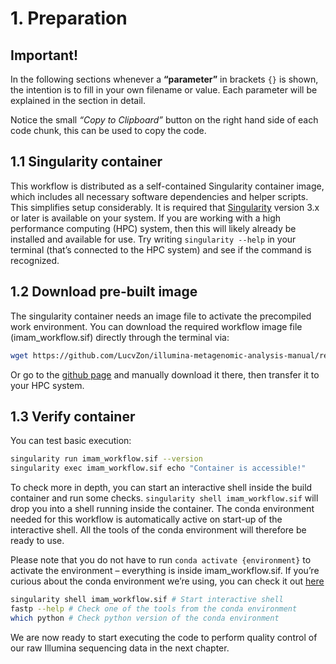 # 1. Preparation {.unnumbered}

::: callout-warning
# Important!

In the following sections whenever a **"parameter"** in brackets `{}` is shown, the intention is to fill in your own filename or value. Each parameter will be explained in the section in detail.
:::

::: callout-tip
Notice the small *"Copy to Clipboard"* button on the right hand side of each code chunk, this can be used to copy the code.
:::

## 1.1 Singularity container {.unnumbered}

This workflow is distributed as a self-contained Singularity container image, which includes all necessary software dependencies and helper scripts. This simplifies setup considerably. It is required that [Singularity](https://docs.sylabs.io/guides/3.5/user-guide/introduction.html){target="_blank"} version 3.x or later is available on your system. If you are working with a high performance computing (HPC) system, then this will likely already be installed and available for use. Try writing `singularity --help` in your terminal (that's connected to the HPC system) and see if the command is recognized.

## 1.2 Download pre-built image {.unnumbered}

The singularity container needs an image file to activate the precompiled work environment. You can download the required workflow image file (imam_workflow.sif) directly through the terminal via:

``` bash
wget https://github.com/LucvZon/illumina-metagenomic-analysis-manual/releases/download/v1.0.1/imam_workflow.sif
```

Or go to the [github page](https://github.com/LucvZon/illumina-metagenomic-analysis-manual/releases/tag/v1.0.1){target="_blank"} and manually download it there, then transfer it to your HPC system.

## 1.3 Verify container {.unnumbered}

You can test basic execution:

``` bash
singularity run imam_workflow.sif --version
singularity exec imam_workflow.sif echo "Container is accessible!"
```

To check more in depth, you can start an interactive shell inside the build container and run some checks. `singularity shell imam_workflow.sif` will drop you into a shell running inside the container. The conda environment needed for this workflow is automatically active on start-up of the interactive shell. All the tools of the conda environment will therefore be ready to use.

Please note that you do not have to run `conda activate {environment}` to activate the environment – everything is inside imam_workflow.sif. If you're curious about the conda environment we're using, you can check it out [here](https://github.com/LucvZon/illumina-metagenomic-analysis-manual/blob/main/envs/environment.yml){target="_blank"}

``` bash
singularity shell imam_workflow.sif # Start interactive shell
fastp --help # Check one of the tools from the conda environment
which python # Check python version of the conda environment
```

::: callout-note
We are now ready to start executing the code to perform quality control of our raw Illumina sequencing data in the next chapter.
:::
